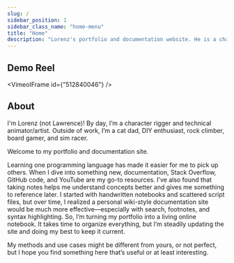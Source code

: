 ```yaml
---
slug: /
sidebar_position: 1
sidebar_class_name: "home-menu"
title: "Home"
description: "Lorenz's portfolio and documentation website. He is a character rigger, technical animator/artist, DIY enthusiast, boardgamer, sim racer."
---
```



## Demo Reel

<VimeoIFrame id={"512840046"} />

## About

I'm Lorenz (not Lawrence)! By day, I’m a character rigger and technical animator/artist. Outside of work, I’m a cat dad, DIY enthusiast, rock climber, board gamer, and sim racer.

Welcome to my portfolio and documentation site.

Learning one programming language has made it easier for me to pick up others. 
When I dive into something new, documentation, Stack Overflow, GitHub code, and YouTube are my go-to resources. 
I’ve also found that taking notes helps me understand concepts better and gives me something to reference later.
I started with handwritten notebooks and scattered script files, but over time, 
I realized a personal wiki-style documentation site would be much more effective—especially with search, footnotes, and syntax highlighting. So, I’m turning my portfolio into a living online notebook.
It takes time to organize everything, but I’m steadily updating the site and doing my best to keep it current.

My methods and use cases might be different from yours, or not perfect, but I hope you find something here that’s useful or at least interesting.